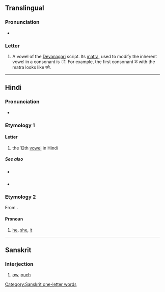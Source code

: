 {{character info/new}}
==Translingual==

===Pronunciation===
* {{IPA|mul|/oː/}}

===Letter===
{{mul-Deva|o}}

# A vowel of the [[Devanagari]] script. Its [[matra]], used to modify the inherent vowel in a consonant is &#x200c;&#x094B;. For example, the first consonant क with the matra looks like को.

----

==Hindi==

===Pronunciation===
* {{hi-IPA}}

===Etymology 1===

====Letter====
{{head|hi|letter}}

# the 12th [[vowel]] in Hindi

=====See also=====
* {{sense|matra}} {{l|hi|ो}}
* {{list:Devanagari script letters/hi}}

===Etymology 2===
From {{etyl|fa|hi}} {{m|fa|او}}.

====Pronoun====
{{hi-pron|ur=او|g=mf}}

# {{lb|hi|rare}} [[he]], [[she]], [[it]]

----

==Sanskrit==

===Interjection===
{{head|sa|interjection}}

# [[ow]], [[ouch]]

[[Category:Sanskrit one-letter words]]